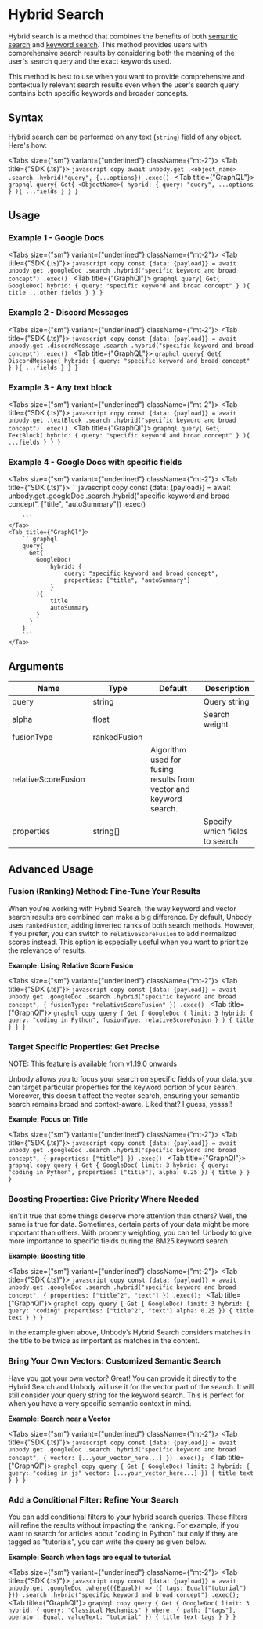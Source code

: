 
# Hybrid Search

Hybrid search is a method that combines the benefits of both [semantic search](/content-api/search/semantic-search) and [keyword search](/content-api/search/keyword-search). This method provides users with comprehensive search results by considering both the meaning of the user's search query and the exact keywords used.

This method is best to use when you want to provide comprehensive and contextually relevant search results even when the user's search query contains both specific keywords and broader concepts.

## Syntax

Hybrid search can be performed on any text (`string`) field of any object. Here's how:

<Tabs size={"sm"} variant={"underlined"} className={"mt-2"}>
<Tab title={"SDK (.ts)"}>
    ```javascript copy
    await unbody.get
                .<object_name>
                .search
                .hybrid("query", {...options})
                .exec()
    ```
</Tab>
<Tab title={"GraphQL"}>
    ```graphql
    query{
      Get{
        <ObjectName>(
            hybrid: {
                query: "query",
                ...options
            }
        ){
            ...fields
        }
      }
    }
    ```
</Tab>
</Tabs>

## Usage

### Example 1 - Google Docs

<Tabs size={"sm"} variant={"underlined"} className={"mt-2"}>
<Tab title={"SDK (.ts)"}>
    ```javascript copy
    const {data: {payload}} = await unbody.get
                                          .googleDoc
                                          .search
                                          .hybrid("specific keyword and broad concept")
                                          .exec()
    ```
</Tab>
<Tab title={"GraphQl"}>
    ```graphql
    query{
      Get{
        GoogleDoc(
            hybrid: {
                query: "specific keyword and broad concept"
            }
        ){
            title
            ...other fields
        }
      }
    }
    ```
</Tab>
</Tabs>

### Example 2 - Discord Messages
<Tabs size={"sm"} variant={"underlined"} className={"mt-2"}>
    <Tab title={"SDK (.ts)"}>
        ```javascript copy
        const {data: {payload}} = await unbody.get
                                              .discordMessage
                                              .search
                                              .hybrid("specific keyword and broad concept")
                                              .exec()
        ```
    </Tab>
    <Tab title={"GraphQL"}>
    ```graphql
    query{
      Get{
        DiscordMessage(
            hybrid: {
                query: "specific keyword and broad concept"
            }
        ){
            ...fields
        }
      }
    }
    ```
</Tab>
</Tabs>


### Example 3 - Any text block

<Tabs size={"sm"} variant={"underlined"} className={"mt-2"}>
    <Tab title={"SDK (.ts)"}>
        ```javascript copy
        const {data: {payload}} = await unbody.get
                                              .textBlock
                                              .search
                                              .hybrid("specific keyword and broad concept")
                                              .exec()
        ```
    </Tab>
    <Tab title={"GraphQl"}>
        ```graphql
        query{
          Get{
            TextBlock(
                hybrid: {
                    query: "specific keyword and broad concept"
                }
            ){
                ...fields
            }
          }
        }
        ```
    </Tab>
</Tabs>

### Example 4 - Google Docs with specific fields
<Tabs size={"sm"} variant={"underlined"} className={"mt-2"}>
    <Tab title={"SDK (.ts)"}>
        ```javascript copy
        const {data: {payload}} = await unbody.get
                                              .googleDoc
                                              .search
                                              .hybrid("specific keyword and broad concept", ["title", "autoSummary"])
                                              .exec()

        ```
    </Tab>
    <Tab title={"GraphQl"}>
        ```graphql
        query{
          Get{
            GoogleDoc(
                hybrid: {
                    query: "specific keyword and broad concept",
                    properties: ["title", "autoSummary"]
                }
            ){
                title
                autoSummary
            }
          }
        }
        ```
    </Tab>
</Tabs>

## Arguments

| Name | Type | Default | Description |
| --- | --- | --- | --- |
| query | string |  | Query string |
| alpha | float |  | Search weight |
| fusionType | rankedFusion
relativeScoreFusion |  | Algorithm used for fusing results from vector and keyword search. |
| properties | string[] |  | Specify which fields to search |

## Advanced Usage
### Fusion (Ranking) Method: Fine-Tune Your Results

When you're working with Hybrid Search, the way keyword and vector search results are combined can make a big difference. By default, Unbody uses `rankedFusion`, adding inverted ranks of both search methods. However, if you prefer, you can switch to `relativeScoreFusion` to add normalized scores instead. This option is especially useful when you want to prioritize the relevance of results.

**Example: Using Relative Score Fusion**

<Tabs size={"sm"} variant={"underlined"} className={"mt-2"}>
    <Tab title={"SDK (.ts)"}>
        ```javascript copy
        const {data: {payload}} = await unbody.get
                                              .googleDoc
                                              .search
                                              .hybrid("specific keyword and broad concept", {
                                                fusionType: "relativeScoreFusion"
                                              })
                                              .exec()
        ```
    </Tab>
    <Tab title={"GraphQl"}>
        ```graphql copy
        query {
            Get {
                GoogleDoc (
                    limit: 3
                    hybrid: { query: "coding in Python", fusionType: relativeScoreFusion }
                    ) {
                    title
                }
            }
        }
        ```
    </Tab>
</Tabs>

### Target Specific Properties: Get Precise

<Callout>
    NOTE: This feature is available from v1.19.0 onwards
</Callout>

Unbody allows you to focus your search on specific fields of your data. you can target particular properties for the keyword portion of your search. Moreover, this doesn't affect the vector search, ensuring your semantic search remains broad and context-aware. Liked that? I guess, yesss!!

**Example: Focus on Title**

<Tabs size={"sm"} variant={"underlined"} className={"mt-2"}>
    <Tab title={"SDK (.ts)"}>
        ```javascript copy
        const {data: {payload}} = await unbody.get
                                              .googleDoc
                                              .search
                                              .hybrid("specific keyword and broad concept", {
                                                properties: ["title"]
                                              })
                                              .exec()
        ```
    </Tab>
    <Tab title={"GraphQl"}>
        ```graphql copy
        query {
            Get {
                GoogleDoc(
                    limit: 3
                    hybrid: {
                        query: "coding in Python",
                        properties: ["title"],
                        alpha: 0.25
                    }) {
                        title
                }
            }
        }
        ```
    </Tab>
</Tabs>

### Boosting Properties: Give Priority Where Needed

Isn’t it true that some things deserve more attention than others? Well, the same is true for data. Sometimes, certain parts of your data might be more important than others. With property weighting, you can tell Unbody to give more importance to specific fields during the BM25 keyword search.

**Example: Boosting title**

<Tabs size={"sm"} variant={"underlined"} className={"mt-2"}>
    <Tab title={"SDK (.ts)"}>
        ```javascript copy
        const {data: {payload}} = await unbody.get
                                              .googleDoc
                                              .search
                                              .hybrid("specific keyword and broad concept", {
                                                properties: ["title^2", "text"]
                                              })
                                              .exec();
        ```
    </Tab>
    <Tab title={"GraphQl"}>
        ```graphql copy
        query {
            Get {
                GoogleDoc(
                    limit: 3
                    hybrid: {
                        query: "coding"
                        properties: ["title^2", "text"]
                        alpha: 0.25
                    }) {
                        title
                        text
                    }
                }
            }
        ```
    </Tab>
</Tabs>

In the example given above, Unbody’s Hybrid Search considers matches in the title to be twice as important as matches in the content.

### Bring Your Own Vectors: Customized Semantic Search

Have you got your own vector? Great! You can provide it directly to the Hybrid Search and Unbody will use it for the vector part of the search. It will still consider your query string for the keyword search. This is perfect for when you have a very specific semantic context in mind.

**Example: Search near a Vector**

<Tabs size={"sm"} variant={"underlined"} className={"mt-2"}>
    <Tab title={"SDK (.ts)"}>
        ```javascript copy
        const {data: {payload}} = await unbody.get
                                              .googleDoc
                                              .search
                                              .hybrid("specific keyword and broad concept", {
                                                vector: [...your_vector_here...]
                                              })
                                              .exec();
        ```
    </Tab>
    <Tab title={"GraphQl"}>
        ```graphql copy
        query {
            Get {
                GoogleDoc(
                limit: 3
                hybrid: {
                    query: "coding in js"
                    vector: [...your_vector_here...]
                }) {
                    title
                    text
                }
            }
        }
        ```
    </Tab>
</Tabs>

### Add a Conditional Filter: Refine Your Search

You can add conditional filters to your hybrid search queries. These filters will refine the results without impacting the ranking. For example, if you want to search for articles about "coding in Python" but only if they are tagged as "tutorials", you can write the query as given below.

**Example: Search when tags are equal to `tutorial`**

<Tabs size={"sm"} variant={"underlined"} className={"mt-2"}>
    <Tab title={"SDK (.ts)"}>
        ```javascript copy
        const {data: {payload}} = await unbody.get
                                              .googleDoc
                                              .where(({Equal}) => ({
                                                  tags: Equal("tutorial")
                                              }))
                                              .search
                                              .hybrid("specific keyword and broad concept")
                                              .exec();
        ```
    </Tab>
    <Tab title={"GraphQl"}>
        ```graphql copy
        query {
            Get {
                GoogleDoc(
                    limit: 3
                    hybrid: {
                        query: "Classical Mechanics"
                    }
                    where: {
                        path: ["tags"],
                        operator: Equal,
                        valueText: "tutorial"
                    }) {
                            title
                            text
                            tags
                    }
            }
        }
        ```
    </Tab>
</Tabs>
